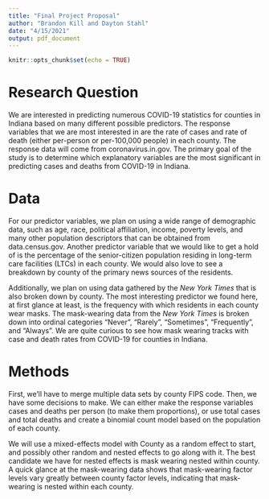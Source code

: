 ```yaml
---
title: "Final Project Proposal"
author: "Brandon Kill and Dayton Stahl"
date: "4/15/2021"
output: pdf_document
---
```


```r
knitr::opts_chunk$set(echo = TRUE)
```

# Research Question
We are interested in predicting numerous COVID-19 statistics for counties in Indiana based on many different possible predictors. The response variables that we are most interested in are the rate of cases and rate of death (either per-person or per-100,000 people) in each county.  The response data will come from coronavirus.in.gov.  The primary goal of the study is to determine which explanatory variables are the most significant in predicting cases and deaths from COVID-19 in Indiana.


# Data
For our predictor variables, we plan on using a wide range of demographic data, such as age, race, political affiliation, income, poverty levels, and many other population descriptors that can be obtained from data.census.gov. Another predictor variable that we would like to get a hold of is the percentage of the senior-citizen population residing in long-term care facilities (LTCs) in each county.  We would also love to see a breakdown by county of the primary news sources of the residents.  

Additionally, we plan on using data gathered by the *New York Times* that is also broken down by county.  The most interesting predictor we found here, at first glance at least, is the frequency with which residents in each county wear masks. The mask-wearing data from the *New York Times* is broken down into ordinal categories "Never", "Rarely", "Sometimes", "Frequently", and "Always".  We are quite curious to see how mask wearing tracks with case and death rates from COVID-19 for counties in Indiana.

# Methods
First, we'll have to merge multiple data sets by county FIPS code. Then, we have some decisions to make.  We can either make the response variables cases and deaths per person (to make them proportions), or use total cases and total deaths and create a binomial count model based on the population of each county. 

We will use a mixed-effects model with County as a random effect to start, and possibly other random and nested effects to go along with it. The best candidate we have for nested effects is mask wearing nested within county. A quick glance at the mask-wearing data shows that mask-wearing factor levels vary greatly between county factor levels, indicating that mask-wearing is nested within each county.

